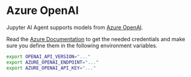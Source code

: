 # Azure OpenAI

Jupyter AI Agent supports models from [Azure OpenAI](https://azure.microsoft.com/en-us/products/ai-services/openai-service).

Read the [Azure Documentation](https://learn.microsoft.com/en-us/azure/ai-services/openai) to get the needed credentials and make sure you define them in the following environment variables.

```bash
export OPENAI_API_VERSION="..."
export AZURE_OPENAI_ENDPOINT="..."
export AZURE_OPENAI_API_KEY="..."
```
